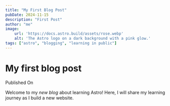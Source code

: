```yaml
---
title: "My First Blog Post"
pubDate: 2024-11-15
description: "First Post"
author: "me"
image:
    url: 'https://docs.astro.build/assets/rose.webp'
    alt: 'The Astro logo on a dark background with a pink glow.'
tags: ["astro", "blogging", "learning in public"]
---
```


# My first blog post

Published On

Welcome to my _new blog_ about learning Astro! Here, I will share my learning journey as I build a new website.